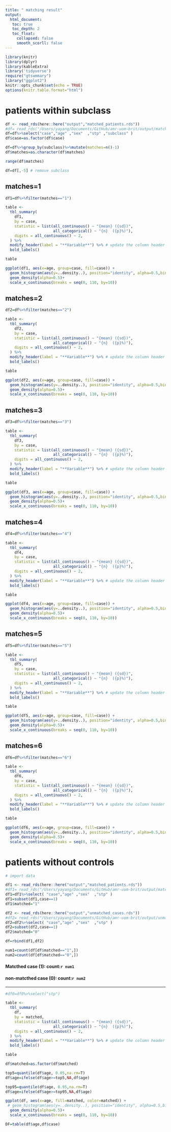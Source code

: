 ```yaml
---
title: " matching result"
output: 
  html_document:
   toc: true
   toc_depth: 2
   toc_float:
     collapsed: false
     smooth_scorll: false
---
```


```r
library(knitr)
library(dplyr)
library(kableExtra)
library('tidyverse')
require("gtsummary")
library("ggplot2")
knitr::opts_chunk$set(echo = TRUE)
options(knitr.table.format="html")
```

# patients within subclass
```r
df <- read_rds(here::here("output","matched_patients.rds"))
#df= read_rds("/Users/yayang/Documents/GitHub/amr-uom-brit/output/matched_patients.rds")
df=df%>%select("case","age" ,"sex"  ,"stp" ,"subclass" ) 
df$case=as.factor(df$case)
```

```r
df=df%>%group_by(subclass)%>%mutate(matches=n()-1)
df$matches=as.character(df$matches)

range(df$matches)

df=df[,-5] # remove subclass
```

## matches=1
```r

df1=df%>%filter(matches=="1")

table <- 
  tbl_summary(
    df1,
    by = case, 
    statistic = list(all_continuous() ~ "{mean} ({sd})",
                     all_categorical() ~ "{n}  ({p}%)"),
    digits = all_continuous() ~ 2,
  ) %>%
  modify_header(label = "**Variable**") %>% # update the column header
  bold_labels() 

table
```


```r
ggplot(df1, aes(x=age, group=case, fill=case)) +
  geom_histogram(aes(y=..density..), position="identity", alpha=0.5,bins=30)+
  geom_density(alpha=0.5)+
  scale_x_continuous(breaks = seq(0, 110, by=10))

```

## matches=2
```r

df2=df%>%filter(matches=="2")

table <- 
  tbl_summary(
    df2,
    by = case, 
    statistic = list(all_continuous() ~ "{mean} ({sd})",
                     all_categorical() ~ "{n}  ({p}%)"),
    digits = all_continuous() ~ 2,
  ) %>%
  modify_header(label = "**Variable**") %>% # update the column header
  bold_labels() 

table
```


```r
ggplot(df2, aes(x=age, group=case, fill=case)) +
  geom_histogram(aes(y=..density..), position="identity", alpha=0.5,bins=30)+
  geom_density(alpha=0.5)+
  scale_x_continuous(breaks = seq(0, 110, by=10))

```

## matches=3
```r

df3=df%>%filter(matches=="3")

table <- 
  tbl_summary(
    df3,
    by = case, 
    statistic = list(all_continuous() ~ "{mean} ({sd})",
                     all_categorical() ~ "{n}  ({p}%)"),
    digits = all_continuous() ~ 2,
  ) %>%
  modify_header(label = "**Variable**") %>% # update the column header
  bold_labels() 

table
```


```r
ggplot(df3, aes(x=age, group=case, fill=case)) +
  geom_histogram(aes(y=..density..), position="identity", alpha=0.5,bins=30)+
  geom_density(alpha=0.5)+
  scale_x_continuous(breaks = seq(0, 110, by=10))

```


## matches=4
```r

df4=df%>%filter(matches=="4")

table <- 
  tbl_summary(
    df4,
    by = case, 
    statistic = list(all_continuous() ~ "{mean} ({sd})",
                     all_categorical() ~ "{n}  ({p}%)"),
    digits = all_continuous() ~ 2,
  ) %>%
  modify_header(label = "**Variable**") %>% # update the column header
  bold_labels() 

table
```


```r
ggplot(df4, aes(x=age, group=case, fill=case)) +
  geom_histogram(aes(y=..density..), position="identity", alpha=0.5,bins=30)+
  geom_density(alpha=0.5)+
  scale_x_continuous(breaks = seq(0, 110, by=10))

```


## matches=5
```r

df5=df%>%filter(matches=="5")

table <- 
  tbl_summary(
    df5,
    by = case, 
    statistic = list(all_continuous() ~ "{mean} ({sd})",
                     all_categorical() ~ "{n}  ({p}%)"),
    digits = all_continuous() ~ 2,
  ) %>%
  modify_header(label = "**Variable**") %>% # update the column header
  bold_labels() 

table
```


```r
ggplot(df5, aes(x=age, group=case, fill=case)) +
  geom_histogram(aes(y=..density..), position="identity", alpha=0.5,bins=30)+
  geom_density(alpha=0.5)+
  scale_x_continuous(breaks = seq(0, 110, by=10))

```


## matches=6
```r

df6=df%>%filter(matches=="6")

table <- 
  tbl_summary(
    df6,
    by = case, 
    statistic = list(all_continuous() ~ "{mean} ({sd})",
                     all_categorical() ~ "{n}  ({p}%)"),
    digits = all_continuous() ~ 2,
  ) %>%
  modify_header(label = "**Variable**") %>% # update the column header
  bold_labels() 

table
```


```r
ggplot(df6, aes(x=age, group=case, fill=case)) +
  geom_histogram(aes(y=..density..), position="identity", alpha=0.5,bins=30)+
  geom_density(alpha=0.5)+
  scale_x_continuous(breaks = seq(0, 110, by=10))

```

# patients without controls

```r
# import data

df1 <- read_rds(here::here("output","matched_patients.rds"))
#df1= read_rds("/Users/yayang/Documents/GitHub/amr-uom-brit/output/matched_patients.rds")
df1=df1%>%select( "case","age" ,"sex"  ,"stp" ) 
df1=subset(df1,case==1)
df1$matched="1"

df2 <- read_rds(here::here("output","unmatched_cases.rds"))
#df2= read_rds("/Users/yayang/Documents/GitHub/amr-uom-brit/output/unmatched_cases.rds.rds")
df2=df2%>%select( "case","age" ,"sex"  ,"stp" ) 
df2=subset(df2,case==1)
df2$matched="0"

df=rbind(df1,df2)

```


```r
num1=count(df[df$matched=="1",])
num2=count(df[df$matched=="0",])
```

#### Matcthed case (1): **count:`r num1`**
#### non-matcthed case (0): **count:`r num2`**

***




```r

#df0=df0%>%select("stp")

table <- 
  tbl_summary(
    df,
    by = matched, 
    statistic = list(all_continuous() ~ "{mean} ({sd})",
                     all_categorical() ~ "{n}  ({p}%)"),
    digits = all_continuous() ~ 2,
  ) %>%
  modify_header(label = "**Variable**") %>% # update the column header
  bold_labels() 

table
```


```r
df$matched=as.factor(df$matched)

top5=quantile(df$age, 0.05,na.rm=T)
df$age=ifelse(df$age>=top5,NA,df$age)

top95=quantile(df$age, 0.95,na.rm=T)
df$age=ifelse(df$age>=top95,NA,df$age)

ggplot(df, aes(x=age, fill=matched, color=matched)) +
 # geom_histogram(aes(y=..density..), position="identity", alpha=0.5,bins=30)+
  geom_density(alpha=0.5)+
  scale_x_continuous(breaks = seq(0, 110, by=10))

DF=table(df$age,df$case)

```


